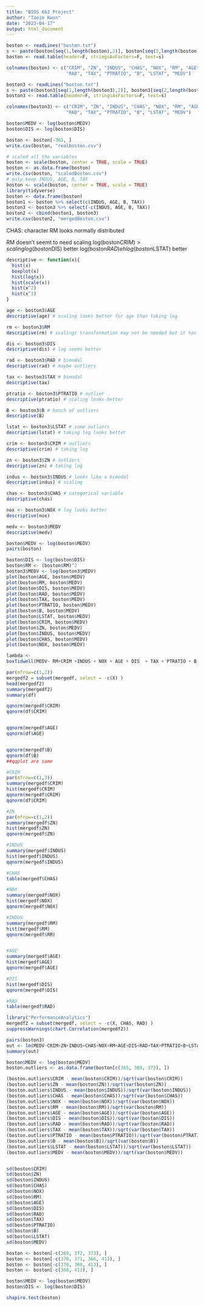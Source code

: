 ```yaml
---
title: "BIOS 663 Project"
author: "Taeim Kwon"
date: "2023-04-17"
output: html_document
---
```


```r
boston <- readLines("boston.txt")
s <- paste(boston[seq(1,length(boston),2)], boston[seq(2,length(boston),2)])
boston <- read.table(header=F, stringsAsFactors=F, text=s)

colnames(boston) <- c("CRIM", "ZN", "INDUS", "CHAS", "NOX", "RM", "AGE", "DIS",
                      "RAD", "TAX", "PTRATIO", "B", "LSTAT", "MEDV")

boston3 <- readLines("boston.txt")
s <- paste(boston3[seq(1,length(boston3),2)], boston3[seq(2,length(boston3),2)])
boston3 <- read.table(header=F, stringsAsFactors=F, text=s)

colnames(boston3) <- c("CRIM", "ZN", "INDUS", "CHAS", "NOX", "RM", "AGE", "DIS",
                      "RAD", "TAX", "PTRATIO", "B", "LSTAT", "MEDV")

boston$MEDV <- log(boston$MEDV)
boston$DIS <- log(boston$DIS)

boston <- boston[-365, ]
write.csv(boston, "realboston.csv")
```

```r
# scaled all the variables
boston <- scale(boston, center = TRUE, scale = TRUE)
boston <- as.data.frame(boston)
write.csv(boston, "scaledBoston.csv")
# only keep INDUS, AGE, B, TAX
boston <- scale(boston, center = TRUE, scale = TRUE)
library(tidyverse)
boston <- data.frame(boston)
boston1 <- boston %>% select(c(INDUS, AGE, B, TAX))
boston3 <- boston3 %>% select(-c(INDUS, AGE, B, TAX))
boston2 <- cbind(boston1, boston3)
write.csv(boston2, "mergedBoston.csv")
```

CHAS: character
RM looks normally distributed

RM doesn't seemt to need scaling
log(boston$CRIM) > scaling
log(boston$DIS) better
log(boston$RAD) eh
log(boston$LSTAT) better

```r
descriptive <- function(x){
  hist(x)
  boxplot(x)
  hist(log(x))
  hist(scale(x))
  hist(x^2)
  hist(x^3)
}

age <- boston3$AGE
descriptive(age) # scaling looks better for age than taking log

rm <- boston3$RM
descriptive(rm) # scaling/ transformation may not be needed but it has some outliers

dis <- boston3$DIS
descriptive(dis) # log seems better

rad <- boston3$RAD # bimodal
descriptive(rad) # maybe outliers

tax <- boston3$TAX # bimodal
descriptive(tax)

ptratio <- boston3$PTRATIO # outlier
descriptive(ptratio) # scaling looks better

B <- boston3$B # bunch of outliers
descriptive(B)

lstat <- boston3$LSTAT # some outliers
descriptive(lstat) # taking log looks better

crim <- boston3$CRIM # outliers
descriptive(crim) # taking log

zn <- boston3$ZN # outliers
descriptive(zn) # taking log

indus <- boston3$INDUS # looks like a bimodal
descriptive(indus) # scaling 

chas <- boston3$CHAS # categorical variable
descriptive(chas)

nox <- boston3$NOX # log looks better
descriptive(nox)

medv <- boston3$MEDV
descriptive(medv)

boston$MEDV <- log(boston$MEDV)
pairs(boston)

boston$DIS <- log(boston$DIS)
boston$RM <- (boston$RM)^2
boston3$MEDV <- log(boston3$MEDV)
plot(boston$AGE, boston$MEDV)
plot(boston$RM, boston$MEDV)
plot(boston$DIS, boston$MEDV)
plot(boston$RAD, boston$MEDV)
plot(boston$TAX, boston$MEDV)
plot(boston$PTRATIO, boston$MEDV)
plot(boston$B, boston$MEDV)
plot(boston$LSTAT, boston$MEDV)
plot(boston$CRIM, boston$MEDV)
plot(boston$ZN, boston$MEDV)
plot(boston$INDUS, boston$MEDV)
plot(boston$CHAS, boston$MEDV)
plot(boston$NOX, boston$MEDV)

lambda <- 
boxTidwell(MEDV~ RM+CRIM +INDUS + NOX + AGE + DIS  + TAX + PTRATIO + B + LSTAT,~CHAS, data=boston)
```


```r
par(mfrow=c(1,2))
mergedf2 = subset(mergedf, select = -c(X) )
head(mergedf2)
summary(mergedf2)
summary(df)

qqnorm(mergedf$CRIM)
qqnorm(df$CRIM)


qqnorm(mergedf$AGE)
qqnorm(df$AGE)


qqnorm(mergedf$B)
qqnorm(df$B)
##qqplot are same

#CRIM
par(mfrow=c(1,3))
summary(mergedf$CRIM)
hist(mergedf$CRIM)
qqnorm(mergedf$CRIM)
qqnorm(df$CRIM)

#ZN
par(mfrow=c(1,2))
summary(mergedf$ZN)
hist(mergedf$ZN)
qqnorm(mergedf$ZN)

#INDUS
summary(mergedf$INDUS)
hist(mergedf$INDUS)
qqnorm(mergedf$INDUS)

#CHAS
table(mergedf$CHAS)

#NOX
summary(mergedf$NOX)
hist(mergedf$NOX)
qqnorm(mergedf$NOX)

#INDUS
summary(mergedf$RM)
hist(mergedf$RM)
qqnorm(mergedf$RM)


#AGE
summary(mergedf$AGE)
hist(mergedf$AGE)
qqnorm(mergedf$AGE)

#DIS
hist(mergedf$DIS)
qqnorm(mergedf$DIS)

#RAD
table(mergedf$RAD)

library("PerformanceAnalytics")
mergedf2 = subset(mergedf, select = -c(X, CHAS, RAD) )
suppressWarnings(chart.Correlation(mergedf2))
```



```r
pairs(boston3)
out <- lm(MEDV~CRIM+ZN+INDUS+CHAS+NOX+RM+AGE+DIS+RAD+TAX+PTRATIO+B+LSTAT, data = boston)
summary(out)

boston$MEDV <- log(boston$MEDV)
boston.outliers <- as.data.frame(boston[c(365, 369, 373), ])

(boston.outliers$CRIM - mean(boston$CRIM))/sqrt(var(boston$CRIM))
(boston.outliers$ZN - mean(boston$ZN))/sqrt(var(boston$ZN))
(boston.outliers$INDUS - mean(boston$INDUS))/sqrt(var(boston$INDUS))
(boston.outliers$CHAS - mean(boston$CHAS))/sqrt(var(boston$CHAS))
(boston.outliers$NOX - mean(boston$NOX))/sqrt(var(boston$NOX))
(boston.outliers$RM - mean(boston$RM))/sqrt(var(boston$RM))
(boston.outliers$AGE - mean(boston$AGE))/sqrt(var(boston$AGE))
(boston.outliers$DIS - mean(boston$DIS))/sqrt(var(boston$DIS))
(boston.outliers$RAD - mean(boston$RAD))/sqrt(var(boston$RAD))
(boston.outliers$TAX - mean(boston$TAX))/sqrt(var(boston$TAX))
(boston.outliers$PTRATIO - mean(boston$PTRATIO))/sqrt(var(boston$PTRATIO))
(boston.outliers$B - mean(boston$B))/sqrt(var(boston$B))
(boston.outliers$LSTAT - mean(boston$LSTAT))/sqrt(var(boston$LSTAT))
(boston.outliers$MEDV - mean(boston$MEDV))/sqrt(var(boston$MEDV))


sd(boston$CRIM)
sd(boston$ZN)
sd(boston$INDUS)
sd(boston$CHAS)
sd(boston$NOX)
sd(boston$RM)
sd(boston$AGE)
sd(boston$DIS)
sd(boston$RAD)
sd(boston$TAX)
sd(boston$PTRATIO)
sd(boston$B)
sd(boston$LSTAT)
sd(boston$MEDV)

boston <- boston[-c(369, 372, 373), ]
boston <- boston[-c(370, 371, 366, 413), ]
boston <- boston[-c(370, 368, 413), ]
boston <- boston[-c(368, 413), ]

boston$MEDV <- log(boston$MEDV)
boston$DIS <- log(boston$DIS)

shapiro.test(boston)
```



